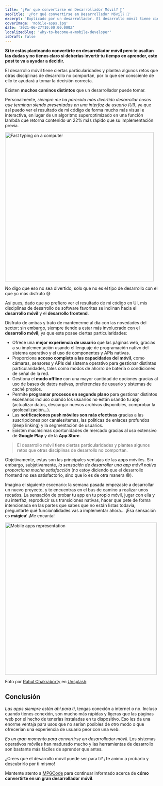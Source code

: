 ```yaml
---
title: '¿Por qué convertirse en Desarrollador Móvil? 📲'
seoTitle: '¿Por qué convertirse en Desarrollador Móvil? 📲'
excerpt: 'Explicado por un desarrollador. El desarrollo móvil tiene ciertas particularidades y plantea algunos retos que otras disciplinas de desarrollo no comportan, por lo que ser consciente de ello te ayudará a tomar la decisión correcta.'
coverImage: 'mobile-apps.jpg'
date: '2021-06-27T10:00:00.000Z'
localizedSlug: 'why-to-become-a-mobile-developer'
isDraft: false
---
```


**Si te estás planteando convertirte en desarrollador móvil pero te asaltan las dudas y no tienes claro si deberías invertir tu tiempo en aprender, este post te va a ayudar a decidir.**

El desarrollo móvil tiene ciertas particularidades y plantea algunos retos que otras disciplinas de desarrollo no comportan, por lo que ser consciente de ello te ayudará a tomar la decisión correcta.

Existen **muchos caminos distintos** que un desarrollador puede tomar.

Personalmente, *siempre me ha parecido más divertido desarrollar cosas que terminan siendo presentadas en una interfaz de usuario (UI)*, ya que así puedo ver el resultado de mi código de forma mucho más visual e interactiva, en lugar de un algoritmo superoptimizado en una función lambda que retorna contenido un 22% más rápido que su implementación previa.

<img src="fast-typing.gif" alt="Fast typing on a computer" width="490" />

No digo que eso no sea divertido, solo que no es el tipo de desarrollo con el que yo más disfruto 😅

Así pues, dado que yo prefiero ver el resultado de mi código en UI, mis disciplinas de desarrollo de software favoritas se inclinan hacia el **desarrollo móvil** y el **desarrollo frontend**.

Disfruto de ambas y trato de mantenerme al día con las novedades del sector; sin embargo, siempre tiendo a estar más involucrado con el **desarrollo móvil**, ya que este posee ciertas particularidades:

- Ofrece una **mejor experiencia de usuario** que las páginas web, gracias a su implementación usando el lenguaje de programación nativo del sistema operativo y el uso de componentes y APIs nativas.
- Proporciona **acceso completo a las capacidades del móvil**, como cámaras, sensores y APIs del sistema operativo para gestionar distintas particularidades, tales como modos de ahorro de batería o condiciones de señal de la red.
- Gestiona el **modo offline** con una mayor cantidad de opciones gracias al uso de bases de datos nativas, preferencias de usuario y sistemas de caché propios.
- Permite **programar procesos en segundo plano** para gestionar distintos escenarios incluso cuando los usuarios no están usando tu app (actualizar datos, descargar nuevos archivos disponibles, comprobar la geolocalización...).
- Las **notificaciones push móviles son más efectivas** gracias a las suscripciones por canales/temas, las políticas de enlaces profundos (deep linking) y la segmentación de usuarios.
- Existen muchísimas oportunidades de mercado gracias al uso extensivo de **Google Play** y de la **App Store**.

> El desarrollo móvil tiene ciertas particularidades y plantea algunos retos que otras disciplinas de desarrollo no comportan.

Objetivamente, estas son las principales ventajas de las apps móviles. Sin embargo, subjetivamente, *la sensación de desarrollar una app móvil nativa proporciona mucha satisfacción* (no estoy diciendo que el desarrollo frontend no sea satisfactorio, sino que lo es de otra manera 😄).

Imagina el siguiente escenario: la semana pasada empezaste a desarrollar un nuevo proyecto, y te encuentras en el bus de camino a realizar unos recados. La sensación de probar tu app en tu propio móvil, jugar con ella y su interfaz, reproducir sus transiciones nativas, hacer que pete de forma intencionada en las partes que sabes que no están listas todavía, preguntarte qué funcionalidades vas a implementar ahora... ¡Esa sensación es **mágica**! ¡Me encanta!

<img src="mobile-apps.jpg" alt="Mobile apps representation" width="500" />

Foto por [Rahul Chakraborty](https://unsplash.com/@hckmstrrahul?utm_source=unsplash&amp;utm_medium=referral&amp;utm_content=creditCopyText) en [Unsplash](https://unsplash.com)

## Conclusión

*Las apps siempre están ahí para ti*, tengas conexión a internet o no. Incluso cuando tienes conexión, son mucho más rápidas y ligeras que las páginas web por el hecho de tenerlas instaladas en tu dispositivo. Eso les da una enorme ventaja para usos que no serían posibles de otro modo o que ofrecerían una experiencia de usuario peor con una web.

*Es un gran momento para convertirse en desarrollador móvil*. Los sistemas operativos móviles han madurado mucho y las herramientas de desarrollo son bastante más fáciles de aprender que antes.

¿Crees que el desarrollo móvil puede ser para ti? ¡Te animo a probarlo y descubrirlo por ti mismo!

Mantente atento a [MPGCode](https://mpgcode.com) para continuar informado acerca de **cómo convertirte en un gran desarrollador móvil**.
